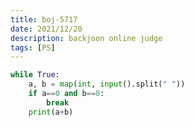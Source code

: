 ```yaml
---
title: boj-5717
date: 2021/12/20
description: backjoon online judge
tags: [PS]
---
```


```python
while True:
    a, b = map(int, input().split(" "))
    if a==0 and b==0:
        break
    print(a+b)
```

